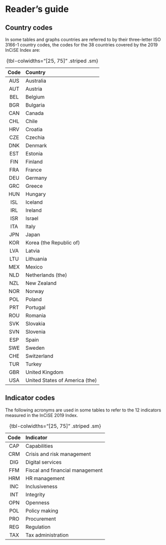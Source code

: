 # Reader's guide {.unnumbered}

## Country codes {.unnumbered}

In some tables and graphs countries are referred to by their three-letter
ISO 3166-1 country codes, the codes for the 38 countries covered by the
2019 InCiSE Index are:

Code| Country
:-: | :--
AUS | Australia
AUT | Austria
BEL | Belgium
BGR | Bulgaria
CAN | Canada
CHL | Chile
HRV | Croatia
CZE | Czechia
DNK | Denmark
EST | Estonia
FIN | Finland
FRA | France
DEU | Germany
GRC | Greece
HUN | Hungary
ISL | Iceland
IRL | Ireland
ISR | Israel
ITA | Italy
JPN | Japan
KOR | Korea (the Republic of)
LVA | Latvia
LTU | Lithuania
MEX | Mexico
NLD | Netherlands (the)
NZL | New Zealand
NOR | Norway
POL | Poland
PRT | Portugal
ROU | Romania
SVK | Slovakia
SVN | Slovenia
ESP | Spain
SWE | Sweden
CHE | Switzerland
TUR | Turkey
GBR | United Kingdom
USA | United States of America (the)

: {tbl-colwidths="[25, 75]" .striped .sm}

## Indicator codes {.unnumbered}

The following acronyms are used in some tables to refer to the 12 indicators
measured in the InCiSE 2019 Index.

Code | Indicator
:-: | :--
CAP | Capabilities
CRM | Crisis and risk management
DIG | Digital services
FFM | Fiscal and financial management
HRM | HR management
INC | Inclusiveness
INT | Integrity
OPN | Openness
POL | Policy making
PRO | Procurement
REG | Regulation
TAX | Tax administration

: {tbl-colwidths="[25, 75]" .striped .sm}
